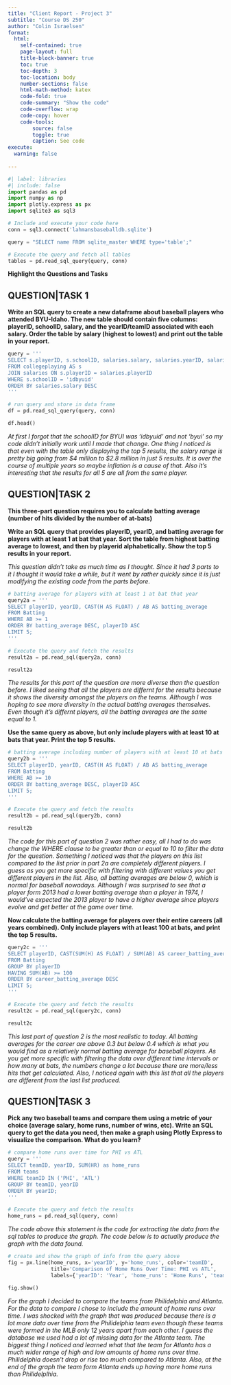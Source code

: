 ```yaml
---
title: "Client Report - Project 3"
subtitle: "Course DS 250"
author: "Colin Israelsen"
format:
  html:
    self-contained: true
    page-layout: full
    title-block-banner: true
    toc: true
    toc-depth: 3
    toc-location: body
    number-sections: false
    html-math-method: katex
    code-fold: true
    code-summary: "Show the code"
    code-overflow: wrap
    code-copy: hover
    code-tools:
        source: false
        toggle: true
        caption: See code
execute: 
  warning: false
    
---
```


```python
#| label: libraries
#| include: false
import pandas as pd
import numpy as np
import plotly.express as px
import sqlite3 as sql3
```



```python

# Include and execute your code here
conn = sql3.connect('lahmansbaseballdb.sqlite')

query = "SELECT name FROM sqlite_master WHERE type='table';"

# Execute the query and fetch all tables
tables = pd.read_sql_query(query, conn)
```

__Highlight the Questions and Tasks__

## QUESTION|TASK 1

__Write an SQL query to create a new dataframe about baseball players who attended BYU-Idaho. The new table should contain five columns: playerID, schoolID, salary, and the yearID/teamID associated with each salary. Order the table by salary (highest to lowest) and print out the table in your report.__


```python
query = '''
SELECT s.playerID, s.schoolID, salaries.salary, salaries.yearID, salaries.teamID
FROM collegeplaying AS s
JOIN salaries ON s.playerID = salaries.playerID
WHERE s.schoolID = 'idbyuid'
ORDER BY salaries.salary DESC
'''

# run query and store in data frame
df = pd.read_sql_query(query, conn)

df.head()
```

_At first I forgot that the schoolID for BYUI was 'idbyuid' and not 'byui' so my code didn't initially work until I made that change. One thing I noticed is that even with the table only displaying the top 5 results, the salary range is pretty big going from $4 million to $2.8 million in just 5 results. It is over the course of multiple years so maybe inflation is a cause of that. Also it's interesting that the results for all 5 are all from the same player._



## QUESTION|TASK 2

__This three-part question requires you to calculate batting average (number of hits divided by the number of at-bats)__

__Write an SQL query that provides playerID, yearID, and batting average for players with at least 1 at bat that year. Sort the table from highest batting average to lowest, and then by playerid alphabetically. Show the top 5 results in your report.__

_This question didn't take as much time as I thought. Since it had 3 parts to it I thought it would take a while, but it went by rather quickly since it is just modifying the existing code from the parts before._

```python
# batting average for players with at least 1 at bat that year
query2a = '''
SELECT playerID, yearID, CAST(H AS FLOAT) / AB AS batting_average
FROM Batting
WHERE AB >= 1
ORDER BY batting_average DESC, playerID ASC
LIMIT 5;
'''

# Execute the query and fetch the results
result2a = pd.read_sql(query2a, conn)

result2a

```

_The results for this part of the question are more diverse than the question before. I liked seeing that all the players are differnt for the results because it shows the diversity amongst the players on the teams. Although I was hoping to see more diversity in the actual batting averages themselves. Even though it's differnt players, all the batting averages are the same equal to 1._

__Use the same query as above, but only include players with at least 10 at bats that year. Print the top 5 results.__

```python
# batting average including number of players with at least 10 at bats that year
query2b = '''
SELECT playerID, yearID, CAST(H AS FLOAT) / AB AS batting_average
FROM Batting
WHERE AB >= 10
ORDER BY batting_average DESC, playerID ASC
LIMIT 5;
'''

# Execute the query and fetch the results
result2b = pd.read_sql(query2b, conn)

result2b

```

_The code for this part of question 2 was rather easy, all I had to do was change the WHERE clause to be greater than or equal to 10 to filter the data for the question. Something I noticed was that the players on this list compared to the list prior in part 2a are completely different players. I guess as you get more specific with filtering with different values you get different players in the list. Also, all batting averages are below 0, which is normal for baseball nowadays. Although I was surprised to see that a player form 2013 had a lower batting average than a player in 1974, I would've expected the 2013 player to have a higher average since players evolve and get better at the game over time._

__Now calculate the batting average for players over their entire careers (all years combined). Only include players with at least 100 at bats, and print the top 5 results.__



```python
query2c = '''
SELECT playerID, CAST(SUM(H) AS FLOAT) / SUM(AB) AS career_batting_average
FROM Batting
GROUP BY playerID
HAVING SUM(AB) >= 100
ORDER BY career_batting_average DESC
LIMIT 5;
'''

# Execute the query and fetch the results
result2c = pd.read_sql(query2c, conn)

result2c
```

_This last part of question 2 is the most realistic to today. All batting averages for the career are above 0.3 but below 0.4 which is what you would find as a relatively normal batting average for baseball players. As you get more specific with filtering the data over different time intervals or how many at bats, the numbers change a lot because there are more/less hits that get calculated. Also, I noticed again with this list that all the players are different from the last list produced._

## QUESTION|TASK 3

__Pick any two baseball teams and compare them using a metric of your choice (average salary, home runs, number of wins, etc). Write an SQL query to get the data you need, then make a graph using Plotly Express to visualize the comparison. What do you learn?__


```python
# compare home runs over time for PHI vs ATL
query = '''
SELECT teamID, yearID, SUM(HR) as home_runs
FROM teams
WHERE teamID IN ('PHI', 'ATL')
GROUP BY teamID, yearID
ORDER BY yearID;
'''

# Execute the query and fetch the results
home_runs = pd.read_sql(query, conn)
```

_The code above this statement is the code for extracting the data from the sql tables to produce the graph. The code below is to actually produce the graph with the data found._

```python
# create and show the graph of info from the query above
fig = px.line(home_runs, x='yearID', y='home_runs', color='teamID', 
              title='Comparison of Home Runs Over Time: PHI vs ATL',
              labels={'yearID': 'Year', 'home_runs': 'Home Runs', 'teamID': 'Team'})

fig.show()
```


_For the graph I decided to compare the teams from Philidelphia and Atlanta. For the data to compare I chose to include the amount of home runs over time. I was shocked with the graph that was produced because there is a lot more data over time from the Philidelphia team even though these teams were formed in the MLB only 12 years apart from each other. I guess the database we used had a lot of missing data for the Atlanta team. The biggest thing I noticed and learned what that the team for Atlanta has a much wider range of high and low amounts of home runs over time. Philidelphia doesn't drop or rise too much compared to Atlanta. Also, at the end of the graph the team form Atlanta ends up having more home runs than Philidelplhia._